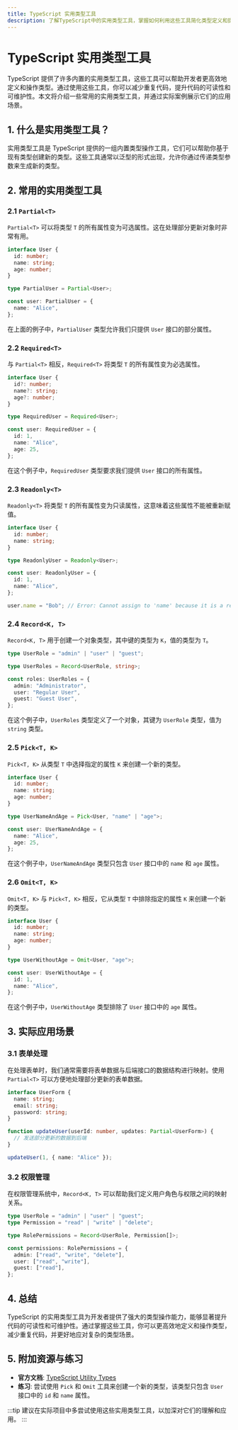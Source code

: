 ```yaml
---
title: TypeScript 实用类型工具
description: 了解TypeScript中的实用类型工具，掌握如何利用这些工具简化类型定义和提升代码的可维护性。
---
```


# TypeScript 实用类型工具

TypeScript 提供了许多内置的实用类型工具，这些工具可以帮助开发者更高效地定义和操作类型。通过使用这些工具，你可以减少重复代码，提升代码的可读性和可维护性。本文将介绍一些常用的实用类型工具，并通过实际案例展示它们的应用场景。

## 1. 什么是实用类型工具？

实用类型工具是 TypeScript 提供的一组内置类型操作工具，它们可以帮助你基于现有类型创建新的类型。这些工具通常以泛型的形式出现，允许你通过传递类型参数来生成新的类型。

## 2. 常用的实用类型工具

### 2.1 `Partial<T>`

`Partial<T>` 可以将类型 `T` 的所有属性变为可选属性。这在处理部分更新对象时非常有用。

```typescript
interface User {
  id: number;
  name: string;
  age: number;
}

type PartialUser = Partial<User>;

const user: PartialUser = {
  name: "Alice",
};
```

在上面的例子中，`PartialUser` 类型允许我们只提供 `User` 接口的部分属性。

### 2.2 `Required<T>`

与 `Partial<T>` 相反，`Required<T>` 将类型 `T` 的所有属性变为必选属性。

```typescript
interface User {
  id?: number;
  name?: string;
  age?: number;
}

type RequiredUser = Required<User>;

const user: RequiredUser = {
  id: 1,
  name: "Alice",
  age: 25,
};
```

在这个例子中，`RequiredUser` 类型要求我们提供 `User` 接口的所有属性。

### 2.3 `Readonly<T>`

`Readonly<T>` 将类型 `T` 的所有属性变为只读属性，这意味着这些属性不能被重新赋值。

```typescript
interface User {
  id: number;
  name: string;
}

type ReadonlyUser = Readonly<User>;

const user: ReadonlyUser = {
  id: 1,
  name: "Alice",
};

user.name = "Bob"; // Error: Cannot assign to 'name' because it is a read-only property.
```

### 2.4 `Record<K, T>`

`Record<K, T>` 用于创建一个对象类型，其中键的类型为 `K`，值的类型为 `T`。

```typescript
type UserRole = "admin" | "user" | "guest";

type UserRoles = Record<UserRole, string>;

const roles: UserRoles = {
  admin: "Administrator",
  user: "Regular User",
  guest: "Guest User",
};
```

在这个例子中，`UserRoles` 类型定义了一个对象，其键为 `UserRole` 类型，值为 `string` 类型。

### 2.5 `Pick<T, K>`

`Pick<T, K>` 从类型 `T` 中选择指定的属性 `K` 来创建一个新的类型。

```typescript
interface User {
  id: number;
  name: string;
  age: number;
}

type UserNameAndAge = Pick<User, "name" | "age">;

const user: UserNameAndAge = {
  name: "Alice",
  age: 25,
};
```

在这个例子中，`UserNameAndAge` 类型只包含 `User` 接口中的 `name` 和 `age` 属性。

### 2.6 `Omit<T, K>`

`Omit<T, K>` 与 `Pick<T, K>` 相反，它从类型 `T` 中排除指定的属性 `K` 来创建一个新的类型。

```typescript
interface User {
  id: number;
  name: string;
  age: number;
}

type UserWithoutAge = Omit<User, "age">;

const user: UserWithoutAge = {
  id: 1,
  name: "Alice",
};
```

在这个例子中，`UserWithoutAge` 类型排除了 `User` 接口中的 `age` 属性。

## 3. 实际应用场景

### 3.1 表单处理

在处理表单时，我们通常需要将表单数据与后端接口的数据结构进行映射。使用 `Partial<T>` 可以方便地处理部分更新的表单数据。

```typescript
interface UserForm {
  name: string;
  email: string;
  password: string;
}

function updateUser(userId: number, updates: Partial<UserForm>) {
  // 发送部分更新的数据到后端
}

updateUser(1, { name: "Alice" });
```

### 3.2 权限管理

在权限管理系统中，`Record<K, T>` 可以帮助我们定义用户角色与权限之间的映射关系。

```typescript
type UserRole = "admin" | "user" | "guest";
type Permission = "read" | "write" | "delete";

type RolePermissions = Record<UserRole, Permission[]>;

const permissions: RolePermissions = {
  admin: ["read", "write", "delete"],
  user: ["read", "write"],
  guest: ["read"],
};
```

## 4. 总结

TypeScript 的实用类型工具为开发者提供了强大的类型操作能力，能够显著提升代码的可读性和可维护性。通过掌握这些工具，你可以更高效地定义和操作类型，减少重复代码，并更好地应对复杂的类型场景。

## 5. 附加资源与练习

- **官方文档**: [TypeScript Utility Types](https://www.typescriptlang.org/docs/handbook/utility-types.html)
- **练习**: 尝试使用 `Pick` 和 `Omit` 工具来创建一个新的类型，该类型只包含 `User` 接口中的 `id` 和 `name` 属性。

:::tip
建议在实际项目中多尝试使用这些实用类型工具，以加深对它们的理解和应用。
:::